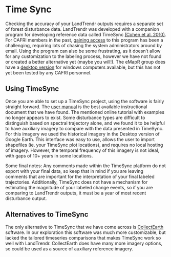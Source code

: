 # Time Sync

Checking the accuracy of your LandTrendr outputs requires a separate set of forest disturbance data. LandTrendr was developed with a companion program for developing reference data called TimeSync [(Cohen et al. 2010)](https://www.sciencedirect.com/science/article/pii/S0034425710002269?casa_token=5dwPh35iYXEAAAAA:JAHBTinrPXKX1c33228fJrUDY0ZAv9Wczlm7gXrGik8lvaEWdvlPkADw4F46sNNEnj4IhOStdQ). For CAFRI members in the past, [gaining access](https://timesync.forestry.oregonstate.edu/Projects.html) to this program has been a challenging, requiring lots of chasing the system administrators around by email. Using the program can also be some frustrating, as it doesn’t allow for any customization to the labeling process, however we have not found or created a better alternative yet (maybe you will!). The eMapR group does have a [desktop version](https://github.com/eMapR/TimeSync-Legacy) for windows computers available, but this has not yet been tested by any CAFRI personnel.


## Using TimeSync

Once you are able to set up a TimeSync project, using the software is fairly straight forward. The [user manual](https://timesync.forestry.oregonstate.edu/tutorial.html) is the best available instructional document that we have found. The mentioned online tutorial with examples no longer appears to exist. Some disturbance types are difficult to distinguish based on spectral trajectory alone, and we found it to be helpful to have auxiliary imagery to compare with the data presented in TimeSync. For this imagery we used the historical imagery in the Desktop version of Google Earth. This interface was easy to use, allows the user to import shapefiles (ie. your TimeSync plot locations), and requires no local hosting of imagery. However, the temporal frequency of this imagery is not ideal, with gaps of 10+ years in some locations.

Some final notes: Any comments made within the TimeSync platform do not export with your final data, so keep that in mind if you are leaving comments that are important for the interpretation of your final labeled trajectories. Additionally, TimeSync does not have a mechanism for estimating the magnitude of your labeled change events, so if you are comparing to LandTrendr outputs, it must be a year of most recent disturbance output.

## Alternatives to TimeSync

The only alternative to TimeSync that we have come across is [CollectEarth](https://www.collect.earth/) software. In our exploration this software was much more customizable, but lacked the tailored timeseries comparisons that makes TimeSync work so well with LandTrendr. CollectEarth does have many more imagery options, so could be used as a source of auxiliary reference imagery.
